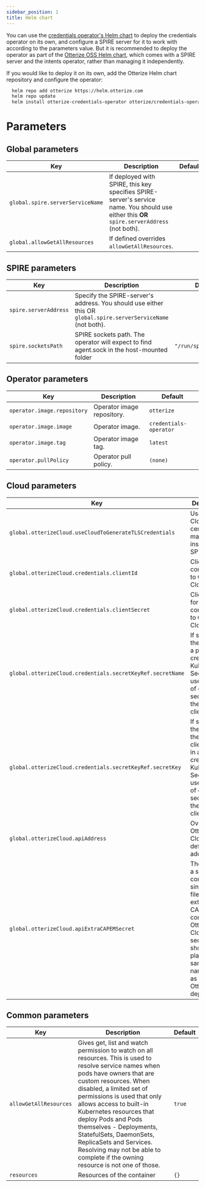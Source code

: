 ```yaml
---
sidebar_position: 1
title: Helm chart
---
```

You can use the [credentials operator's Helm chart](https://github.com/otterize/helm-charts/tree/main/credentials-operator) to deploy the credentials operator on its own, and configure a SPIRE server for it to work with according to the parameters value.
But it is recommended to deploy the operator as part of the [Otterize OSS Helm chart](https://github.com/otterize/helm-charts/tree/main/otterize-kubernetes), which comes with a SPIRE server and the intents operator, rather than managing it independently.

If you would like to deploy it on its own, add the Otterize Helm chart repository and configure the operator:
```bash
  helm repo add otterize https://helm.otterize.com
  helm repo update
  helm install otterize-credentials-operator otterize/credentials-operator -n otterize-system --create-namespace
```

# Parameters

## Global parameters
| Key                                  | Description                                                                                                                                 | Default |
|--------------------------------------|---------------------------------------------------------------------------------------------------------------------------------------------|---------|
| `global.spire.serverServiceName`     | If deployed with SPIRE, this key specifies SPIRE-server's service name. You should use either this **OR** `spire.serverAddress` (not both). |         |
| `global.allowGetAllResources`        | If defined overrides `allowGetAllResources`.                                                                                                |         |                                                                      | `false` |


## SPIRE parameters

| Key                   | Description                                                                                                    | Default                |
|-----------------------|----------------------------------------------------------------------------------------------------------------|------------------------|
| `spire.serverAddress` | Specify the SPIRE-server's address. You should use either this OR `global.spire.serverServiceName` (not both). |                        |
| `spire.socketsPath`   | SPIRE sockets path. The operator will expect to find agent.sock in the host-mounted folder                     | `"/run/spire/sockets"` |

## Operator parameters

| Key                         | Description                | Default                      |
|-----------------------------|----------------------------|------------------------------|
| `operator.image.repository` | Operator image repository. | `otterize`                   |
| `operator.image.image`      | Operator image.            | `credentials-operator` |
| `operator.image.tag`        | Operator image tag.        | `latest`                     |
| `operator.pullPolicy`       | Operator pull policy.      | `(none)`                     |

## Cloud parameters
| Key                                                        | Description                                                                                                                                                                                  | Default  |
|------------------------------------------------------------|----------------------------------------------------------------------------------------------------------------------------------------------------------------------------------------------|----------|
| `global.otterizeCloud.useCloudToGenerateTLSCredentials`    | Use Otterize Cloud for certificate management instead of SPIRE                                                                                                                               | `false`  |
| `global.otterizeCloud.credentials.clientId`                | Client ID for connecting to Otterize Cloud.                                                                                                                                                  | `(none)` |
| `global.otterizeCloud.credentials.clientSecret`            | Client secret for connecting to Otterize Cloud.                                                                                                                                              | `(none)` |
| `global.otterizeCloud.credentials.secretKeyRef.secretName` | If specified, the name of a pre-created Kubernetes Secret to be used instead of creating a secret with the value of clientSecret.                                                            | `(none)` |
| `global.otterizeCloud.credentials.secretKeyRef.secretKey`  | If specified, the key for the clientSecret in a pre-created Kubernetes Secret to be used instead of creating a secret with the value of clientSecret.                                        | `(none)` |
| `global.otterizeCloud.apiAddress`                          | Overrides Otterize Cloud default API address.                                                                                                                                                | `(none)` |
| `global.otterizeCloud.apiExtraCAPEMSecret`                 | The name of a secret containing a single `CA.pem` file for an extra root CA used to connect to Otterize Cloud. The secret should be placed in the same namespace as the Otterize deployment. | `(none)` |

## Common parameters
| Key                    | Description                                                                                                                                                                                                                                                                                                                                                                                                                                                   | Default |
|------------------------|---------------------------------------------------------------------------------------------------------------------------------------------------------------------------------------------------------------------------------------------------------------------------------------------------------------------------------------------------------------------------------------------------------------------------------------------------------------|---------|
| `allowGetAllResources` | Gives get, list and watch permission to watch on all resources. This is used to resolve service names when pods have owners that are custom resources. When disabled, a limited set of permissions is used that only allows access to built-in Kubernetes resources that deploy Pods and Pods themselves - Deployments, StatefulSets, DaemonSets, ReplicaSets and Services. Resolving may not be able to complete if the owning resource is not one of those. | `true`  |
| `resources`            | Resources of the container                                                                                                                                                                                                                                                                                                                                                                                                                                    | `{}`    |
